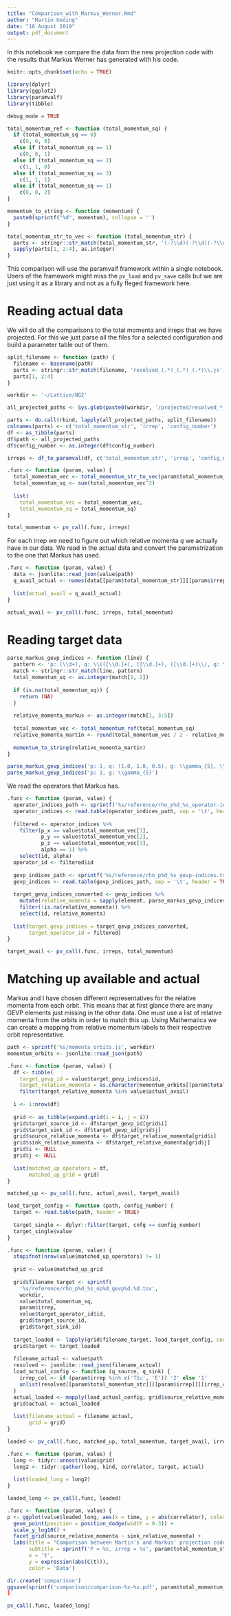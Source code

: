 ```yaml
---
title: "Comparison_with_Markus_Werner.Rmd"
author: "Martin Ueding"
date: "16 August 2019"
output: pdf_document
---
```


In this notebook we compare the data from the new projection code with the results that Markus Werner has generated with his code.

```r
knitr::opts_chunk$set(echo = TRUE)

library(dplyr)
library(ggplot2)
library(paramvalf)
library(tibble)

debug_mode = TRUE
```

```r
total_momentum_ref <- function (total_momentum_sq) {
  if (total_momentum_sq == 0)
    c(0, 0, 0)
  else if (total_momentum_sq == 1)
    c(0, 0, 1)
  else if (total_momentum_sq == 2)
    c(1, 1, 0)
  else if (total_momentum_sq == 3)
    c(1, 1, 1)
  else if (total_momentum_sq == 1)
    c(0, 0, 2)
}

momentum_to_string <- function (momentum) {
  paste0(sprintf("%d", momentum), collapse = '')
}

total_momentum_str_to_vec <- function (total_momentum_str) {
  parts <- stringr::str_match(total_momentum_str, '(-?\\d)(-?\\d)(-?\\d)')
  sapply(parts[1, 2:4], as.integer)
}
```

This comparison will use the paramvalf framework within a single notebook. Users of the framework might miss the `pv_load` and `pv_save` calls but we are just using it as a library and not as a fully fleged framework here.

# Reading actual data

We will do all the comparisons to the total momenta and irreps that we have projected. For this we just parse all the files for a selected configuration and build a parameter table out of them.

```r
split_filename <- function (path) {
  filename <- basename(path)
  parts <- stringr::str_match(filename, 'resolved_(.*)_(.*)_(.*)\\.js')
  parts[1, 2:4]
}

workdir <- '~/Lattice/NG2'

all_projected_paths <- Sys.glob(paste0(workdir, '/projected/resolved_*_*_2552.js'))

parts <- do.call(rbind, lapply(all_projected_paths, split_filename))
colnames(parts) <- c('total_momentum_str', 'irrep', 'config_number')
df <- as_tibble(parts)
df$path <- all_projected_paths
df$config_number <- as.integer(df$config_number)

irreps <- df_to_paramval(df, c('total_momentum_str', 'irrep', 'config_number'))
```

```r
.func <- function (param, value) {
  total_momentum_vec <- total_momentum_str_to_vec(param$total_momentum_str)
  total_momentum_sq <- sum(total_momentum_vec^2)
  
  list(
    total_momentum_vec = total_momentum_vec,
    total_momentum_sq = total_momentum_sq)
}

total_momentum <- pv_call(.func, irreps)
```

For each irrep we need to figure out which relative momenta $q$ we actually have in our data. We read in the actual data and convert the parametrization to the one that Markus has used.

```r
.func <- function (param, value) {
  data <- jsonlite::read_json(value$path)
  q_avail_actual <- names(data[[param$total_momentum_str]][[param$irrep]][['1']][['1']])
  
  list(actual_avail = q_avail_actual)
}

actual_avail <- pv_call(.func, irreps, total_momentum)
```

# Reading target data

```r
parse_markus_gevp_indices <- function (line) {
  pattern <- 'p: (\\d+), q: \\(([\\d.]+), ([\\d.]+), ([\\d.]+)\\), g: \\\\gamma_\\{5\\}, \\\\gamma_\\{5\\}'
  match <- stringr::str_match(line, pattern)
  total_momentum_sq <- as.integer(match[1, 2])
  
  if (is.na(total_momentum_sq)) {
    return (NA)
  }
  
  relative_momenta_markus <- as.integer(match[1, 3:5])
  
  total_momentum_vec <- total_momentum_ref(total_momentum_sq)
  relative_momenta_martin <- round(total_momentum_vec / 2 - relative_momenta_markus)
  
  momentum_to_string(relative_momenta_martin)
}

parse_markus_gevp_indices('p: 1, q: (1.0, 1.0, 0.5), g: \\gamma_{5}, \\gamma_{5}')
parse_markus_gevp_indices('p: 1, g: \\gamma_{5}')
```

We read the operators that Markus has.

```r
.func <- function (param, value) {
  operator_indices_path <- sprintf('%s/reference/rho_p%d_%s_operator-indices.tsv', workdir, value$total_momentum_sq, param$irrep)
  operator_indices <- read.table(operator_indices_path, sep = '\t', header = TRUE)
  
  filtered <- operator_indices %>%
    filter(p_x == value$total_momentum_vec[1],
           p_y == value$total_momentum_vec[2],
           p_z == value$total_momentum_vec[3],
           alpha == 1) %>%
    select(id, alpha)
  operator_id <- filtered$id
  
  gevp_indices_path <- sprintf('%s/reference/rho_p%d_%s_gevp-indices.tsv', workdir, value$total_momentum_sq, param$irrep)
  gevp_indices <- read.table(gevp_indices_path, sep = '\t', header = TRUE, stringsAsFactors = FALSE)
  
  target_gevp_indices_converted <- gevp_indices %>%
    mutate(relative_momenta = sapply(element, parse_markus_gevp_indices)) %>%
    filter(!is.na(relative_momenta)) %>%
    select(id, relative_momenta)
  
  list(target_gevp_indices = target_gevp_indices_converted,
       target_operator_id = filtered)
}

target_avail <- pv_call(.func, irreps, total_momentum)
```

# Matching up available and actual

Markus and I have chosen different representatives for the relative momenta from each orbit. This means that at first glance there are many GEVP elements just missing in the other data. One must use a list of relative momenta from the orbits in order to match this up. Using Mathematica we can create a mapping from relative momentum labels to their respective orbit representative.

```r
path <- sprintf('%s/momenta_orbits.js', workdir)
momentum_orbits <- jsonlite::read_json(path)
```

```r
.func <- function (param, value) {
  df <- tibble(
    target_gevp_id = value$target_gevp_indices$id,
    target_relative_momenta = as.character(momentum_orbits[[param$total_momentum_str]][value$target_gevp_indices$relative_momenta])) %>%
    filter(target_relative_momenta %in% value$actual_avail)
  
  i <- 1:nrow(df)
  
  grid <- as_tibble(expand.grid(i = i, j = i))
  grid$target_source_id <- df$target_gevp_id[grid$i]
  grid$target_sink_id <- df$target_gevp_id[grid$j]
  grid$source_relative_momenta <- df$target_relative_momenta[grid$i]
  grid$sink_relative_momenta <- df$target_relative_momenta[grid$j]
  grid$i <- NULL
  grid$j <- NULL
  
  list(matched_up_operators = df,
       matched_up_grid = grid)
}

matched_up <- pv_call(.func, actual_avail, target_avail)
```

```r
load_target_config <- function (path, config_number) {
  target <- read.table(path, header = TRUE)
  
  target_single <- dplyr::filter(target, cnfg == config_number)
  target_single$value
}

.func <- function (param, value) {
  stopifnot(nrow(value$matched_up_operators) != 1)
  
  grid <- value$matched_up_grid
  
  grid$filename_target <- sprintf(
    '%s/reference/rho_p%d_%s_op%d_gevp%d.%d.tsv',
    workdir,
    value$total_momentum_sq,
    param$irrep,
    value$target_operator_id$id,
    grid$target_source_id,
    grid$target_sink_id)
  
  target_loaded <- lapply(grid$filename_target, load_target_config, config_number = param$config_number)
  grid$target <- target_loaded
  
  filename_actual <- value$path
  resolved <- jsonlite::read_json(filename_actual)
  load_actual_config <- function (q_source, q_sink) {
    irrep_col <- if (param$irrep %in% c('T1u', 'E')) '2' else '1'
    unlist(resolved[[param$total_momentum_str]][[param$irrep]][[irrep_col]][['1']][[q_source]][[q_sink]])
  }
  actual_loaded <- mapply(load_actual_config, grid$source_relative_momenta, grid$sink_relative_momenta, SIMPLIFY = FALSE, USE.NAMES = FALSE)
  grid$actual <- actual_loaded
                        
  list(filename_actual = filename_actual,
       grid = grid)
}

loaded <- pv_call(.func, matched_up, total_momentum, target_avail, irreps)
```

```r
.func <- function (param, value) {
  long <- tidyr::unnest(value$grid)
  long2 <- tidyr::gather(long, kind, correlator, target, actual)
  
  list(loaded_long = long2)
}

loaded_long <- pv_call(.func, loaded)
```


```r
.func <- function (param, value) {
p <- ggplot(value$loaded_long, aes(x = time, y = abs(correlator), color = kind) +
  geom_point(position = position_dodge(width = 0.3)) +
  scale_y_log10() +
  facet_grid(source_relative_momenta ~ sink_relative_momenta) +
  labs(title = "Comparison between Martin's and Markus' projection code",
       subtitle = sprintf('P = %s, irrep = %s', param$total_momentum_str, param$irrep),
       x = 't',
       y = expression(abs(C(t))),
       color = 'Data')

dir.create('comparison')
ggsave(sprintf('comparison/comparison-%s-%s.pdf', param$total_momentum_str, param$irrep), p, width = 10, height = 10)
}

pv_call(.func, loaded_long)
```

